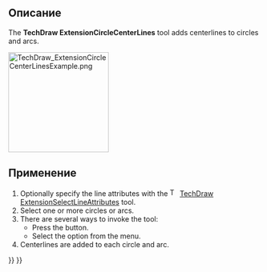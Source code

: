 <languages/>

<div class="mw-translate-fuzzy">
{{Docnav/ru
|[[TechDraw_LandmarkDimension/ru|Вставить размер знака]]
|[[TechDraw_ExtensionThreadHoleSide/ru|Обозначить внутреннюю резьбу в разрезе отверстия]]
|[[TechDraw_Workbench/ru|Верстак "TechDraw"]]
|IconL=TechDraw_LandmarkDimension.svg
|IconR=TechDraw_ExtensionThreadHoleSide.svg
|IconC=Workbench_TechDraw.svg
}}
</div>

<div class="mw-translate-fuzzy">
{{GuiCommand/ru
|Name/ru=Добавить осевые линии к окружности
|Name=TechDraw_ExtensionCircleCenterLines
|MenuLocation=TechDraw → Extensions: centerlines and threading → Draw circle centerlines
|Workbenches=[[TechDraw_Workbench/ru|TechDraw]]
|Shortcut=
|Version=0.20
|SeeAlso=
}}
</div>

<span id="Description"></span>
==Описание==

The '''TechDraw ExtensionCircleCenterLines''' tool adds centerlines to circles and arcs.

[[Image:TechDraw_ExtensionCircleCenterLinesExample.png|200px]]
{{Caption|On the right a circle with centerlines}}

<span id="Usage"></span>
==Применение==

# Optionally specify the line attributes with the [[Image:TechDraw_ExtensionSelectLineAttributes.svg|16px]] [[TechDraw_ExtensionSelectLineAttributes|TechDraw ExtensionSelectLineAttributes]] tool.
# Select one or more circles or arcs.
# There are several ways to invoke the tool:
#* Press the {{Button|[[Image:TechDraw_ExtensionCircleCenterLines.svg|16px]] [[TechDraw_ExtensionCircleCenterLines|Add Circle Centerlines]]}} button.
#* Select the {{MenuCommand|TechDraw → Extensions: Centerlines/Threading → [[Image:TechDraw_ExtensionCircleCenterLines.svg|16px]] Add Circle Centerlines}} option from the menu.
# Centerlines are added to each circle and arc.


<div class="mw-translate-fuzzy">
{{Docnav/ru
|[[TechDraw_LandmarkDimension/ru|Вставить размер знака]]
|[[TechDraw_ExtensionThreadHoleSide/ru|Обозначить внутреннюю резьбу в разрезе отверстия]]
|[[TechDraw_Workbench/ru|Верстак "TechDraw"]]
|IconL=TechDraw_LandmarkDimension.svg
|IconR=TechDraw_ExtensionThreadHoleSide.svg
|IconC=Workbench_TechDraw.svg
}}
</div>

{{TechDraw_Tools_navi{{#translation:}}}}
{{Userdocnavi{{#translation:}}}}